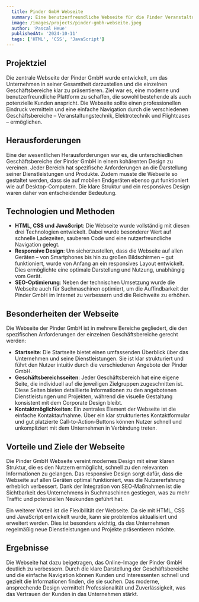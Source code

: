 ```yaml
---
  title: Pinder GmbH Webseite
  summary: Eine benutzerfreundliche Webseite für die Pinder Veranstaltungstechnik, die die umfassenden Dienstleistungen professionell und übersichtlich darstellt. Die klare Struktur und das responsive Design ermöglichen potenziellen Kunden den einfachen Zugriff auf alle relevanten Informationen, unabhängig vom verwendeten Gerät.
  image: /images/projects/pinder-gmbh-webseite.jpeg
  author: 'Pascal Heue'
  publishedAt: '2024-10-11'
  tags: ['HTML', 'CSS', 'JavaScript']
---
```


## Projektziel

Die zentrale Webseite der Pinder GmbH wurde entwickelt, um das Unternehmen in seiner Gesamtheit darzustellen und die einzelnen Geschäftsbereiche klar zu präsentieren. Ziel war es, eine moderne und benutzerfreundliche Plattform zu schaffen, die sowohl bestehende als auch potenzielle Kunden anspricht. Die Webseite sollte einen professionellen Eindruck vermitteln und eine einfache Navigation durch die verschiedenen Geschäftsbereiche – Veranstaltungstechnik, Elektrotechnik und Flightcases – ermöglichen.

## Herausforderungen

Eine der wesentlichen Herausforderungen war es, die unterschiedlichen Geschäftsbereiche der Pinder GmbH in einem kohärenten Design zu vereinen. Jeder Bereich hat spezifische Anforderungen an die Darstellung seiner Dienstleistungen und Produkte. Zudem musste die Webseite so gestaltet werden, dass sie auf mobilen Endgeräten ebenso gut funktioniert wie auf Desktop-Computern. Die klare Struktur und ein responsives Design waren daher von entscheidender Bedeutung.

## Technologien und Methoden

- **HTML, CSS und JavaScript**: Die Webseite wurde vollständig mit diesen drei Technologien entwickelt. Dabei wurde besonderer Wert auf schnelle Ladezeiten, sauberen Code und eine nutzerfreundliche Navigation gelegt.
- **Responsive Design**: Um sicherzustellen, dass die Webseite auf allen Geräten – von Smartphones bis hin zu großen Bildschirmen – gut funktioniert, wurde von Anfang an ein responsives Layout entwickelt. Dies ermöglichte eine optimale Darstellung und Nutzung, unabhängig vom Gerät.
- **SEO-Optimierung**: Neben der technischen Umsetzung wurde die Webseite auch für Suchmaschinen optimiert, um die Auffindbarkeit der Pinder GmbH im Internet zu verbessern und die Reichweite zu erhöhen.

## Besonderheiten der Webseite

Die Webseite der Pinder GmbH ist in mehrere Bereiche gegliedert, die den spezifischen Anforderungen der einzelnen Geschäftsbereiche gerecht werden:

- **Startseite**: Die Startseite bietet einen umfassenden Überblick über das Unternehmen und seine Dienstleistungen. Sie ist klar strukturiert und führt den Nutzer intuitiv durch die verschiedenen Angebote der Pinder GmbH.
- **Geschäftsbereichsseiten**: Jeder Geschäftsbereich hat eine eigene Seite, die individuell auf die jeweiligen Zielgruppen zugeschnitten ist. Diese Seiten bieten detaillierte Informationen zu den angebotenen Dienstleistungen und Projekten, während die visuelle Gestaltung konsistent mit dem Corporate Design bleibt.
- **Kontaktmöglichkeiten**: Ein zentrales Element der Webseite ist die einfache Kontaktaufnahme. Über ein klar strukturiertes Kontaktformular und gut platzierte Call-to-Action-Buttons können Nutzer schnell und unkompliziert mit dem Unternehmen in Verbindung treten.

## Vorteile und Ziele der Webseite

Die Pinder GmbH Webseite vereint modernes Design mit einer klaren Struktur, die es den Nutzern ermöglicht, schnell zu den relevanten Informationen zu gelangen. Das responsive Design sorgt dafür, dass die Webseite auf allen Geräten optimal funktioniert, was die Nutzererfahrung erheblich verbessert. Dank der Integration von SEO-Maßnahmen ist die Sichtbarkeit des Unternehmens in Suchmaschinen gestiegen, was zu mehr Traffic und potenziellen Neukunden geführt hat.

Ein weiterer Vorteil ist die Flexibilität der Webseite. Da sie mit HTML, CSS und JavaScript entwickelt wurde, kann sie problemlos aktualisiert und erweitert werden. Dies ist besonders wichtig, da das Unternehmen regelmäßig neue Dienstleistungen und Projekte präsentieren möchte.

## Ergebnisse

Die Webseite hat dazu beigetragen, das Online-Image der Pinder GmbH deutlich zu verbessern. Durch die klare Darstellung der Geschäftsbereiche und die einfache Navigation können Kunden und Interessenten schnell und gezielt die Informationen finden, die sie suchen. Das moderne, ansprechende Design vermittelt Professionalität und Zuverlässigkeit, was das Vertrauen der Kunden in das Unternehmen stärkt.